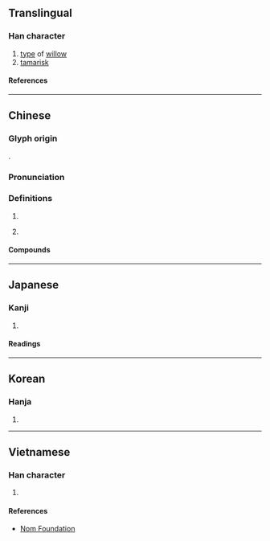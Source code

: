 {{also|柽}}
{{character info}}
==Translingual==

===Han character===
{{Han char|rn=75|rad=木|as=13|sn=17|four=46914|canj=DSRG|ids=⿰木聖}}

# [[type]] of [[willow]]
# [[tamarisk]]

====References====
{{Han ref|kx=0556.180|dkj=15650|dj=0945.340|hdz=21299.030|uh=6A89}}

----

==Chinese==
{{zh-forms|s=柽}}

===Glyph origin===
{{Han etym}}
{{Han compound|木|聖|c1=s|c2=p|t1=tree|ls=psc}}.

===Pronunciation===
{{zh-pron
|m=chēng
|c=cing1
|mc=y
|oc=y
|cat=n
}}

===Definitions===
{{zh-hanzi}}

# {{zh-synonym|檉柳|[[tamarisk]]}}
# {{lb|zh|historical}} {{n-g|A place name.}}

====Compounds====
{{zh-der|檉柏|檉柳}}

----

==Japanese==

===Kanji===
{{ja-kanji|grade=|rs=木13}}

# {{rfdef|ja|sort=木13}}

====Readings====
{{ja-readings
|on=てい, ちょう
|kun=かわらやなぎ
}}

----

==Korean==

===Hanja===
{{ko-hanja|정}}

# {{rfdef|ko|sort=木13}}

----

==Vietnamese==

===Han character===
{{vi-readings|rs=木13|reading=sanh}}

# {{rfdef|vi|sort=木13}}

====References====
* [http://nomfoundation.org/common/nom_details.php?codepoint=6a89 Nom Foundation]